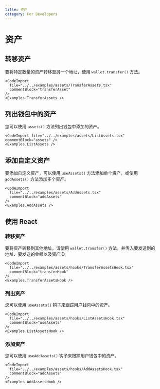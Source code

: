 ```yaml
---
title: 资产
category: For Developers
---
```


# 资产

## 转移资产

要将特定数量的资产转移至另一个地址，使用 `wallet.transfer()` 方法。

```tsx
<CodeImport
  file="../../examples/assets/TransferAssets.tsx"
  commentBlock="transferAsset"
/>
<Examples.TransferAssets />
```

## 列出钱包中的资产

您可以使用 `assets()` 方法列出钱包中添加的资产。

```tsx
<CodeImport file="../../examples/assets/ListAssets.tsx" commentBlock="assets" />
<Examples.ListAssets />
```

## 添加自定义资产

要添加自定义资产，可以使用 `useAssets()` 方法添加单个资产，或使用 `addAssets()` 方法添加多个资产。

```tsx
<CodeImport
  file="../../examples/assets/AddAssets.tsx"
  commentBlock="addAssets"
/>
<Examples.AddAssets />
```

## 使用 React

### 转移资产

要将资产转移到其他地址，请使用 `wallet.transfer()` 方法，并传入要发送到的地址、要发送的金额以及资产ID。

```tsx
<CodeImport
  file="../../examples/assets/hooks/TransferAssetsHook.tsx"
  commentBlock="transferHook"
/>
<Examples.TransferAssetsHook />
```

### 列出资产

您可以使用 `useAssets()` 钩子来跟踪用户钱包中的资产。

```tsx
<CodeImport
  file="../../examples/assets/hooks/ListAssetsHook.tsx"
  commentBlock="useAssets"
/>
<Examples.ListAssetsHook />
```

### 添加资产

您可以使用 `useAddAssets()` 钩子来跟踪用户钱包中的资产。

```tsx
<CodeImport
  file="../../examples/assets/hooks/AddAssetsHook.tsx"
  commentBlock="addAssets"
/>
<Examples.AddAssetsHook />
```
